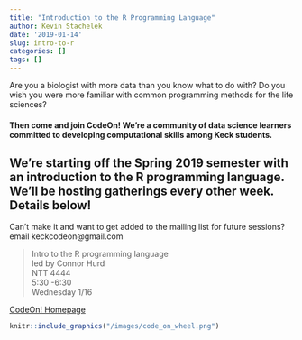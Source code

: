 ```yaml
---
title: "Introduction to the R Programming Language"
author: Kevin Stachelek
date: '2019-01-14'
slug: intro-to-r
categories: []
tags: []
---
```



Are you a biologist with more data than you know what to do with? 
Do you wish you were more familiar with common programming methods for the life sciences? 

#### Then come and join CodeOn! We're a community of data science learners committed to developing computational skills among Keck students. 

## We're starting off the Spring 2019 semester with an introduction to the R programming language. We'll be hosting gatherings every other week. Details below!

Can't make it and want to get added to the mailing list for future sessions? email keckcodeon@gmail.com

> Intro to the R programming language  
led by Connor Hurd  
NTT 4444  
5:30 -6:30  
Wednesday 1/16 

[CodeOn! Homepage](https://keckcodeon.netlify.com)

```r
knitr::include_graphics("/images/code_on_wheel.png")
```

